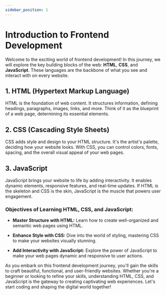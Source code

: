 ```yaml
---
sidebar_position: 1
---
```


# Introduction to Frontend Development

Welcome to the exciting world of frontend development! In this journey, we will explore the key building blocks of the web: **HTML**, **CSS**, and **JavaScript**. These languages are the backbone of what you see and interact with on every website.

## 1. HTML (Hypertext Markup Language)
HTML is the foundation of web content. It structures information, defining headings, paragraphs, images, links, and more. Think of it as the blueprint of a web page, determining its essential elements.

## 2. CSS (Cascading Style Sheets)
CSS adds style and design to your HTML structure. It's the artist's palette, deciding how your website looks. With CSS, you can control colors, fonts, spacing, and the overall visual appeal of your web pages.

## 3. JavaScript
JavaScript brings your website to life by adding interactivity. It enables dynamic elements, responsive features, and real-time updates. If HTML is the skeleton and CSS is the skin, JavaScript is the muscle that powers user engagement.

### Objectives of Learning HTML, CSS, and JavaScript:

- **Master Structure with HTML:** Learn how to create well-organized and semantic web pages using HTML.
  
- **Enhance Style with CSS:** Dive into the world of styling, mastering CSS to make your websites visually stunning.

- **Add Interactivity with JavaScript:** Explore the power of JavaScript to make your web pages dynamic and responsive to user actions.

As you embark on this frontend development journey, you'll gain the skills to craft beautiful, functional, and user-friendly websites. Whether you're a beginner or looking to refine your skills, understanding HTML, CSS, and JavaScript is the gateway to creating captivating web experiences. Let's start coding and shaping the digital world together!
